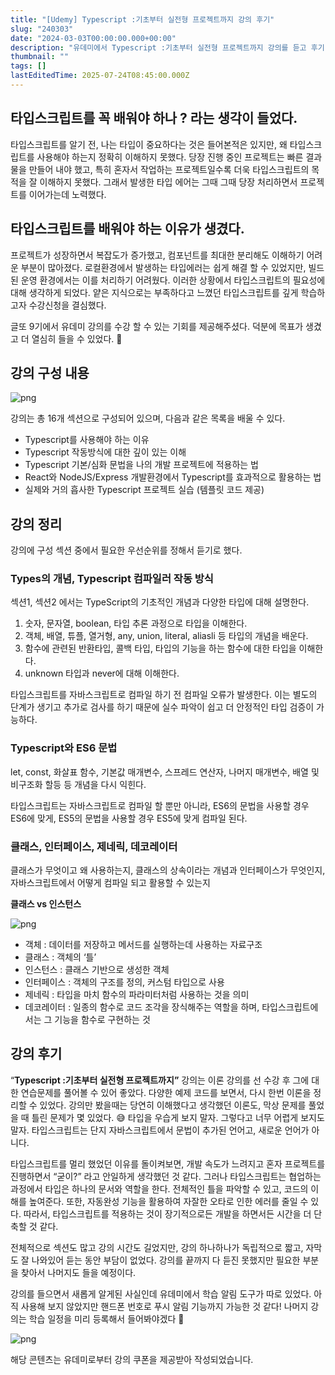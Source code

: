 ```yaml
---
title: "[Udemy] Typescript :기초부터 실전형 프로젝트까지 강의 후기"
slug: "240303"
date: "2024-03-03T00:00:00.000+00:00"
description: "유데미에서 Typescript :기초부터 실전형 프로젝트까지 강의를 듣고 후기 납깁니다. "
thumbnail: ""
tags: []
lastEditedTime: 2025-07-24T08:45:00.000Z
---
```


## 타입스크립트를 꼭 배워야 하나 ? 라는 생각이 들었다.

타입스크립트를 알기 전, 나는 타입이 중요하다는 것은 들어본적은 있지만, 왜 타입스크립트를 사용해야 하는지 정확히 이해하지 못했다. 당장 진행 중인 프로젝트는 빠른 결과물을 만들어 내야 했고, 특히 혼자서 작업하는 프로젝트일수록 더욱 타입스크립트의 목적을 잘 이해하지 못했다. 그래서 발생한 타입 에어는 그때 그때 당장 처리하면서 프로젝트를 이어가는데 노력했다.

## 타입스크립트를 배워야 하는 이유가 생겼다.

프로젝트가 성장하면서 복잡도가 증가했고, 컴포넌트를 최대한 분리해도 이해하기 어려운 부분이 많아졌다. 로컬환경에서 발생하는 타입에러는 쉽게 해결 할 수 있었지만, 빌드된 운영 환경에서는 이를 처리하기 어려웠다. 이러한 상황에서 타입스크립트의 필요성에 대해 생각하게 되었다. 얕은 지식으로는 부족하다고 느꼈던 타입스크립트를 깊게 학습하고자 수강신청을 결심했다.

글또 9기에서 유데미 강의를 수강 할 수 있는 기회를 제공해주셨다. 덕분에 목표가 생겼고 더 열심히 들을 수 있었다. 🙂

## 강의 구성 내용

![png](/log/2403/udemy1.png)

강의는 총 16개 섹션으로 구성되어 있으며, 다음과 같은 목록을 배울 수 있다.

- Typescript를 사용해야 하는 이유
- Typescript 작동방식에 대한 깊이 있는 이해
- Typescript 기본/심화 문법을 나의 개발 프로젝트에 적용하는 법
- React와 NodeJS/Express 개발환경에서 Typescript를 효과적으로 활용하는 법
- 실제와 거의 흡사한 Typescript 프로젝트 실습 (템플릿 코드 제공)

## 강의 정리

강의에 구성 섹션 중에서 필요한 우선순위를 정해서 듣기로 했다.

### Types의 개념, Typescript 컴파일러 작동 방식

섹션1, 섹션2 에서는 TypeScript의 기초적인 개념과 다양한 타입에 대해 설명한다.

1. 숫자, 문자열, boolean, 타입 추론 과정으로 타입을 이해한다.
2. 객체, 배열, 튜플, 열거형, any, union, literal, aliasli 등 타입의 개념을 배운다.
3. 함수에 관련된 반환타입, 콜백 타입, 타입의 기능을 하는 함수에 대한 타입을 이해한다.
4. unknown 타입과 never에 대해 이해한다.

타입스크립트를 자바스크립트로 컴파일 하기 전 컴파일 오류가 발생한다. 이는 별도의 단계가 생기고 추가로 검사를 하기 때문에 실수 파악이 쉽고 더 안정적인 타입 검증이 가능하다.

### Typescript와 ES6 문법

let, const, 화살표 함수, 기본값 매개변수, 스프레드 연산자, 나머지 매개변수, 배열 및 비구조화 할등 등 개념을 다시 익힌다.

타입스크립트는 자바스크립트로 컴파일 할 뿐만 아니라, ES6의 문법을 사용할 경우 ES6에 맞게, ES5의 문법을 사용할 경우 ES5에 맞게 컴파일 된다.

### 클래스, 인터페이스, 제네릭, 데코레이터

클래스가 무엇이고 왜 사용하는지, 클래스의 상속이라는 개념과 인터페이스가 무엇인지, 자바스크립트에서 어떻게 컴파일 되고 활용할 수 있는지

**클래스 vs 인스턴스**

![png](/log/2403/class.png)

- 객체 : 데이터를 저장하고 메서드를 실행하는데 사용하는 자료구조
- 클래스 : 객체의 ‘틀’
- 인스턴스 : 클래스 기반으로 생성한 객체
- 인터페이스 : 객체의 구조를 정의, 커스텀 타입으로 사용
- 제네릭 : 타입을 마치 함수의 파라미터처럼 사용하는 것을 의미
- 데코레이터 : 일종의 함수로 코드 조각을 장식해주는 역할을 하며, 타입스크립트에서는 그 기능을 함수로 구현하는 것

## 강의 후기

“**Typescript :기초부터 실전형 프로젝트까지”** 강의는 이론 강의를 선 수강 후 그에 대한 연습문제를 풀어볼 수 있어 좋았다. 다양한 예제 코드를 보면서, 다시 한번 이론을 정리할 수 있었다. 강의만 봤을때는 당연히 이해했다고 생각했던 이론도, 막상 문제를 풀었을 때 틀린 문제가 몇 있었다. 😅 타입을 우습게 보지 말자. 그렇다고 너무 어렵게 보지도 말자. 타입스크립트는 단지 자바스크립트에서 문법이 추가된 언어고, 새로운 언어가 아니다.

타입스크립트를 멀리 했었던 이유를 돌이켜보면, 개발 속도가 느려지고 혼자 프로젝트를 진행하면서 “굳이?” 라고 안일하게 생각했던 것 같다. 그러나 타입스크립트는 협업하는 과정에서 타입은 하나의 문서와 역할을 한다. 전체적인 틀을 파악할 수 있고, 코드의 이해를 높여준다. 또한, 자동완성 기능을 활용하여 자잘한 오타로 인한 에러를 줄일 수 있다. 따라서, 타입스크립트를 적용하는 것이 장기적으로든 개발을 하면서든 시간을 더 단축할 것 같다.

전체적으로 섹션도 많고 강의 시간도 길었지만, 강의 하나하나가 독립적으로 짧고, 자막도 잘 나와있어 듣는 동안 부담이 없었다. 강의를 끝까지 다 듣진 못했지만 필요한 부분을 찾아서 나머지도 들을 예정이다.

강의를 들으면서 새롭게 알게된 사실인데 유데미에서 학습 알림 도구가 따로 있었다. 아직 사용해 보지 않았지만 핸드폰 번호로 푸시 알림 기능까지 가능한 것 같다! 나머지 강의는 학습 일정을 미리 등록해서 들어봐야겠다 🚀

![png](/log/2403/push.png)

해당 콘텐츠는 유데미로부터 강의 쿠폰을 제공받아 작성되었습니다.